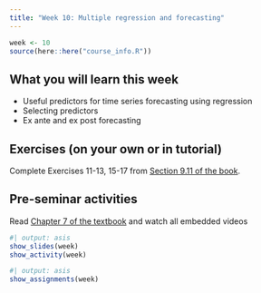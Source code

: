 ```yaml
---
title: "Week 10: Multiple regression and forecasting"
---
```


```r
week <- 10
source(here::here("course_info.R"))
```

## What you will learn this week

* Useful predictors for time series forecasting using regression
* Selecting predictors
* Ex ante and ex post forecasting

## Exercises (on your own or in tutorial)

Complete Exercises 11-13, 15-17 from [Section 9.11 of the book](https://otexts.com/fpp3/arima-exercises.html).

## Pre-seminar activities

Read [Chapter 7 of the textbook](https://otexts.com/fpp3/regression.html) and watch all embedded videos


```r
#| output: asis
show_slides(week)
show_activity(week)
```

```r
#| output: asis
show_assignments(week)
```

